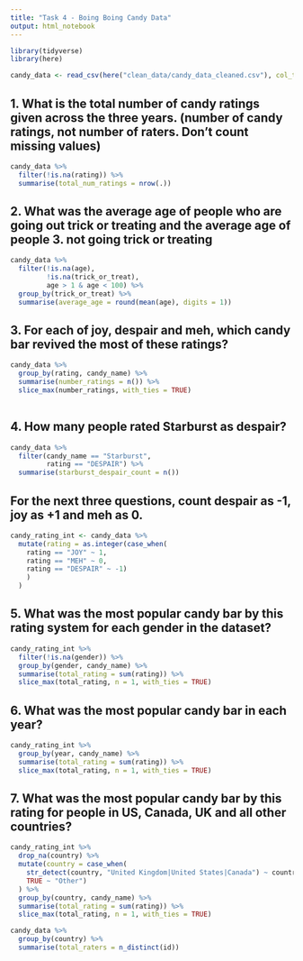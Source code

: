 ```yaml
---
title: "Task 4 - Boing Boing Candy Data"
output: html_notebook
---
```

```r
library(tidyverse)
library(here)
```

```r
candy_data <- read_csv(here("clean_data/candy_data_cleaned.csv"), col_types = "ciiccccc")
```


## 1. What is the total number of candy ratings given across the three years. (number of candy ratings, not number of raters. Don’t count missing values)
```r
candy_data %>%
  filter(!is.na(rating)) %>%
  summarise(total_num_ratings = nrow(.))
```


## 2. What was the average age of people who are going out trick or treating and the average age of people 3. not going trick or treating
```r
candy_data %>%
  filter(!is.na(age),
         !is.na(trick_or_treat),
         age > 1 & age < 100) %>%
  group_by(trick_or_treat) %>%
  summarise(average_age = round(mean(age), digits = 1))
```


## 3. For each of joy, despair and meh, which candy bar revived the most of these ratings?
```r
candy_data %>%
  group_by(rating, candy_name) %>%
  summarise(number_ratings = n()) %>%
  slice_max(number_ratings, with_ties = TRUE)
  
```

## 4. How many people rated Starburst as despair?
```r
candy_data %>%
  filter(candy_name == "Starburst",
         rating == "DESPAIR") %>%
  summarise(starburst_despair_count = n())
```
## For the next three questions, count despair as -1, joy as +1 and meh as 0.

```r
candy_rating_int <- candy_data %>%
  mutate(rating = as.integer(case_when(
    rating == "JOY" ~ 1,
    rating == "MEH" ~ 0,
    rating == "DESPAIR" ~ -1)
    )
  )
```


## 5. What was the most popular candy bar by this rating system for each gender in the dataset?
```r
candy_rating_int %>%
  filter(!is.na(gender)) %>%
  group_by(gender, candy_name) %>%
  summarise(total_rating = sum(rating)) %>%
  slice_max(total_rating, n = 1, with_ties = TRUE)
```

## 6. What was the most popular candy bar in each year?
```r
candy_rating_int %>%
  group_by(year, candy_name) %>%
  summarise(total_rating = sum(rating)) %>%
  slice_max(total_rating, n = 1, with_ties = TRUE)
```


## 7. What was the most popular candy bar by this rating for people in US, Canada, UK and all other countries?
```r
candy_rating_int %>%
  drop_na(country) %>%
  mutate(country = case_when(
    str_detect(country, "United Kingdom|United States|Canada") ~ country,
    TRUE ~ "Other")
  ) %>%
  group_by(country, candy_name) %>%
  summarise(total_rating = sum(rating)) %>%
  slice_max(total_rating, n = 1, with_ties = TRUE)
```

```r
candy_data %>%
  group_by(country) %>%
  summarise(total_raters = n_distinct(id))

```

